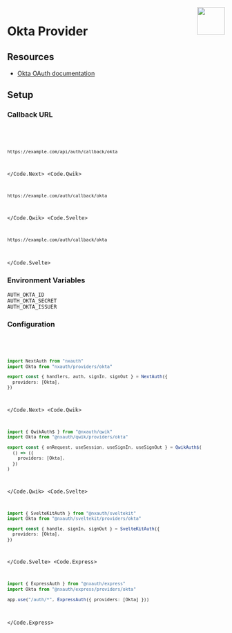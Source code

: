 
<img align="right" src="/img/providers/okta.svg" height="64" width="64" />

# Okta Provider

## Resources

- [Okta OAuth documentation](https://developer.okta.com/docs/reference/api/oidc)

## Setup

### Callback URL

<Code>
  <Code.Next>

```bash
https://example.com/api/auth/callback/okta
```

  </Code.Next>
  <Code.Qwik>

```bash
https://example.com/auth/callback/okta
```

  </Code.Qwik>
  <Code.Svelte>

```bash
https://example.com/auth/callback/okta
```

  </Code.Svelte>
</Code>

### Environment Variables

```
AUTH_OKTA_ID
AUTH_OKTA_SECRET
AUTH_OKTA_ISSUER
```

### Configuration

<Code>
  <Code.Next>

```ts filename="/auth.ts"
import NextAuth from "nxauth"
import Okta from "nxauth/providers/okta"

export const { handlers, auth, signIn, signOut } = NextAuth({
  providers: [Okta],
})
```

  </Code.Next>
  <Code.Qwik>
  
```ts filename="/src/routes/plugin@nxauth.ts"
import { QwikAuth$ } from "@nxauth/qwik"
import Okta from "@nxauth/qwik/providers/okta"

export const { onRequest, useSession, useSignIn, useSignOut } = QwikAuth$(
  () => ({
    providers: [Okta],
  })
)
```

  </Code.Qwik>
  <Code.Svelte>

```ts filename="/src/auth.ts"
import { SvelteKitAuth } from "@nxauth/sveltekit"
import Okta from "@nxauth/sveltekit/providers/okta"

export const { handle, signIn, signOut } = SvelteKitAuth({
  providers: [Okta],
})
```

  </Code.Svelte>
  <Code.Express>

```ts filename="/src/app.ts"
import { ExpressAuth } from "@nxauth/express"
import Okta from "@nxauth/express/providers/okta"

app.use("/auth/*", ExpressAuth({ providers: [Okta] }))
```

  </Code.Express>
</Code>
